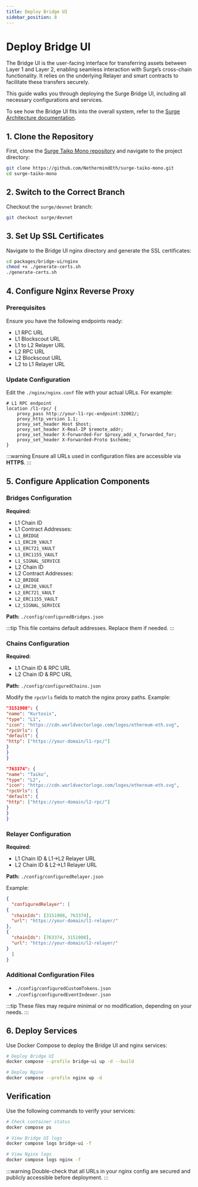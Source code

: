 ```yaml
---
title: Deploy Bridge UI
sidebar_position: 8
---
```



# Deploy Bridge UI

The Bridge UI is the user-facing interface for transferring assets between Layer 1 and Layer 2, enabling seamless interaction with Surge’s cross-chain functionality. It relies on the underlying Relayer and smart contracts to facilitate these transfers securely.

This guide walks you through deploying the Surge Bridge UI, including all necessary configurations and services.

To see how the Bridge UI fits into the overall system, refer to the [Surge Architecture documentation](/docs/about/architecture).

## 1. Clone the Repository

First, clone the [Surge Taiko Mono repository](https://github.com/NethermindEth/surge-taiko-mono) and navigate to the project directory:

```bash
git clone https://github.com/NethermindEth/surge-taiko-mono.git
cd surge-taiko-mono
```

## 2. Switch to the Correct Branch

Checkout the `surge/devnet` branch:

```bash
git checkout surge/devnet
```

## 3. Set Up SSL Certificates

Navigate to the Bridge UI nginx directory and generate the SSL certificates:

```bash
cd packages/bridge-ui/nginx
chmod +x ./generate-certs.sh
./generate-certs.sh
```

## 4. Configure Nginx Reverse Proxy

### Prerequisites
Ensure you have the following endpoints ready:
- L1 RPC URL
- L1 Blockscout URL
- L1 to L2 Relayer URL
- L2 RPC URL
- L2 Blockscout URL
- L2 to L1 Relayer URL

### Update Configuration

Edit the `./nginx/nginx.conf` file with your actual URLs. For example:

```nginx
# L1 RPC endpoint
location /l1-rpc/ {
    proxy_pass http://your-l1-rpc-endpoint:32002/;
    proxy_http_version 1.1;
    proxy_set_header Host $host;
    proxy_set_header X-Real-IP $remote_addr;
    proxy_set_header X-Forwarded-For $proxy_add_x_forwarded_for;
    proxy_set_header X-Forwarded-Proto $scheme;
}
```

:::warning
Ensure all URLs used in configuration files are accessible via **HTTPS**.
:::

## 5. Configure Application Components

### Bridges Configuration

**Required:**
- L1 Chain ID
- L1 Contract Addresses:
- `L1_BRIDGE`
- `L1_ERC20_VAULT`
- `L1_ERC721_VAULT`
- `L1_ERC1155_VAULT`
- `L1_SIGNAL_SERVICE`
- L2 Chain ID
- L2 Contract Addresses:
- `L2_BRIDGE`
- `L2_ERC20_VAULT`
- `L2_ERC721_VAULT`
- `L2_ERC1155_VAULT`
- `L2_SIGNAL_SERVICE`

**Path:** `./config/configuredBridges.json`

:::tip
This file contains default addresses. Replace them if needed.
:::

### Chains Configuration

**Required:**
- L1 Chain ID & RPC URL
- L2 Chain ID & RPC URL

**Path:** `./config/configuredChains.json`

Modify the `rpcUrls` fields to match the nginx proxy paths. Example:

```json
"3151908": {
"name": "Kurtosis",
"type": "L1",
"icon": "https://cdn.worldvectorlogo.com/logos/ethereum-eth.svg",
"rpcUrls": {
"default": {
"http": ["https://your-domain/l1-rpc/"]
}
}
}
```

```json
"763374": {
"name": "Taiko",
"type": "L2",
"icon": "https://cdn.worldvectorlogo.com/logos/ethereum-eth.svg",
"rpcUrls": {
"default": {
"http": ["https://your-domain/l2-rpc/"]
}
}
}
```

### Relayer Configuration

**Required:**
- L1 Chain ID & L1→L2 Relayer URL
- L2 Chain ID & L2→L1 Relayer URL

**Path:** `./config/configuredRelayer.json`

Example:

```json
{
  "configuredRelayer": [
{
  "chainIds": [3151908, 763374],
  "url": "https://your-domain/l1-relayer/"
},
{
  "chainIds": [763374, 3151908],
  "url": "https://your-domain/l2-relayer/"
}
  ]
}
```


### Additional Configuration Files

- `./config/configuredCustomTokens.json`
- `./config/configuredEventIndexer.json`

:::tip
These files may require minimal or no modification, depending on your needs.
:::

## 6. Deploy Services

Use Docker Compose to deploy the Bridge UI and nginx services:

```bash
# Deploy Bridge UI
docker compose --profile bridge-ui up -d --build

# Deploy Nginx
docker compose --profile nginx up -d
```

## Verification

Use the following commands to verify your services:

```bash
# Check container status
docker compose ps

# View Bridge UI logs
docker compose logs bridge-ui -f

# View Nginx logs
docker compose logs nginx -f
```

:::warning
Double-check that all URLs in your nginx config are secured and publicly accessible before deployment.
:::

